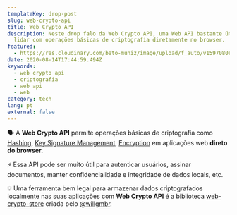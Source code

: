 ```yaml
---
templateKey: drop-post
slug: web-crypto-api
title: Web Crypto API
description: Neste drop falo da Web Crypto API, uma Web API bastante útil para
  lidar com operações básicas de criptografia diretamente no browser.
featured:
  - https://res.cloudinary.com/beto-muniz/image/upload/f_auto/v1597080801/wca_fkjrtw.jpg
date: 2020-08-14T17:44:59.494Z
keywords:
  - web crypto api
  - criptografia
  - web api
  - web
category: tech
lang: pt
external: false
---
```


<Drop>

🗣 A **Web Crypto API** permite operações básicas de criptografia como [Hashing](https://developer.mozilla.org/en-US/docs/Web/API/SubtleCrypto/digest), [Key Signature Management](https://developer.mozilla.org/en-US/docs/Web/API/CryptoKey), [Encryption](<https://developer.mozilla.org/en-US/docs/Web/API/SubtleCrypto/encrypt#:~:text=%E2%88%92256%20bytes).-,Supported%20algorithms,()%20and%20decrypt()%20operations.&text=The%20other%20three%20encryption%20algorithms,between%20them%20is%20the%20mode.>) em aplicações web **direto do browser.**

⚡️ Essa API pode ser muito útil para autenticar usuários, assinar documentos, manter confidencialidade e integridade de dados locais, etc. 

💡 Uma ferramenta bem legal para armazenar dados criptografados localmente nas suas aplicações com **Web Crypto API** é a biblioteca  [web-crypto-store](https://github.com/willgm/web-crypto-storage) criada pelo [@willgmbr](https://twitter.com/willgmbr).

</Drop>